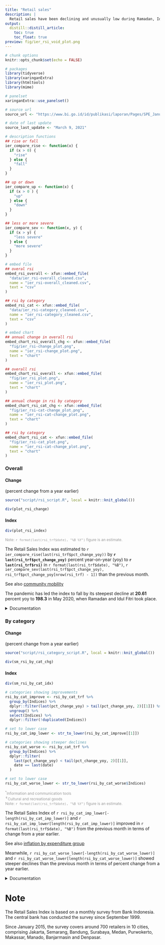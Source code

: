 ```yaml
---
title: "Retail sales"
description: |
  Retail sales have been declining and unusually low during Ramadan, Idul Fitri, Christmas and year end due to the COVID-19 pandemic. While retail sales across categories remain below the usual level before the pandemic, some categories have shown signs of improvements.
output: 
  distill::distill_article:
    toc: true
    toc_float: true
preview: fig/ier_rsi_void_plot.png
---
```



```r
# chunk options
knitr::opts_chunk$set(echo = FALSE)

# packages
library(tidyverse)
library(xaringanExtra)
library(htmltools)
library(mime)

# panelset
xaringanExtra::use_panelset()

# source url
source_url <- "https://www.bi.go.id/id/publikasi/laporan/Pages/SPE_Januari_2021.aspx"

# date of last update
source_last_update <- "March 9, 2021"

# description functions
## rise or fall
ier_compare_rise <- function(x) {
  if (x > 0) {
    "rise"
  } else {
    "fall"
  }
}

## up or down
ier_compare_up <- function(x) {
  if (x > 0 ) {
    "up"
  } else {
    "down"
  }
}

## less or more severe
ier_compare_sev <- function(x, y) {
  if (x > y) {
    "less severe"
  } else {
    "more severe"
  }
}

# embed file
## overal rsi
embed_rsi_overall <- xfun::embed_file(
  "data/ier_rsi-overall_cleaned.csv",
  name = "ier_rsi-overall_cleaned.csv",
  text = "csv"
)

## rsi by category
embed_rsi_cat <- xfun::embed_file(
  "data/ier_rsi-category_cleaned.csv",
  name = "ier_rsi-category_cleaned.csv",
  text = "csv"
)

# embed chart
## annual change in overall rsi
embed_chart_rsi_overall_chg <- xfun::embed_file(
  "fig/ier_rsi-change_plot.png",
  name = "ier_rsi-change_plot.png",
  text = "chart"
)

## overall rsi
embed_chart_rsi_overall <- xfun::embed_file(
  "fig/ier_rsi_plot.png",
  name = "ier_rsi_plot.png",
  text = "chart"
)

## annual change in rsi by category
embed_chart_rsi_cat_chg <- xfun::embed_file(
  "fig/ier_rsi-cat-change_plot.png",
  name = "ier_rsi-cat-change_plot.png",
  text = "chart"
)

## rsi by category
embed_chart_rsi_cat <- xfun::embed_file(
  "fig/ier_rsi-cat_plot.png",
  name = "ier_rsi-cat-change_plot.png",
  text = "chart"
)
```


### Overall

::::: {.panelset}

::: {.panel}

#### Change {.panel-name}

(percent change from a year earlier)

```r
source("script/rsi_script.R", local = knitr::knit_global())

div(plot_rsi_change)
```

:::

::: {.panel}

#### Index {.panel-name}

```r
div(plot_rsi_index)
```

:::

:::::

<p style="color: #999; font-size: 12px;">Note: `r format(last(rsi_trf$date), "%B %Y")` figure is an estimate.</p>  

The Retail Sales Index was estimated to `r ier_compare_rise(last(rsi_trf$pct_change_yoy))` by **`r last(rsi_trf$pct_change_yoy)`** percent year-on-year (yoy) to **`r last(rsi_trf$rsi)`** in `r format(last(rsi_trf$date), "%B")`, `r ier_compare_sev(last(rsi_trf$pct_change_yoy),  rsi_trf$pct_change_yoy[nrow(rsi_trf) - 1])` than the previous month. 

<aside>

See also [community mobility](mobility.html)

</aside>

The pandemic has led the index to fall by its steepest decline at **20.61** percent yoy to **198.3** in May 2020, when Ramadan and Idul Fitri took place.

<details>
<summary>Documentation</summary>
**Description**: the Retail Sales Index indicates the retail sales performance in a given month. The base year for the index is January 2010. See [appendix](#note) for further details.  
**Chart**: Dzulfiqar Fathur Rahman  
**Source**: [Bank Indonesia (BI)](`r source_url`){target="_blank"}  
**Data and update frequency**: monthly  
**Last updated**: `r source_last_update`  
**Download**: `r embed_rsi_overall`; index (`r embed_chart_rsi_overall`); change (`r embed_chart_rsi_overall_chg`)  
</details>


### By category

::::: {.panelset}

::: {.panel}

#### Change {.panel-name}

(percent change from a year earlier)

```r
source("script/rsi_category_script.R", local = knitr::knit_global())

div(sm_rsi_by_cat_chg)
```

:::

::: {.panel}

#### Index {.panel-name}

```r
div(sm_rsi_by_cat_idx)
```

:::

:::::

```r
# categories showing improvements
rsi_by_cat_improve <- rsi_by_cat_trf %>% 
  group_by(Indices) %>% 
  dplyr::filter(last(pct_change_yoy) > tail(pct_change_yoy, 2)[[1]]) %>% 
  ungroup() %>% 
  select(Indices) %>% 
  dplyr::filter(!duplicated(Indices))

# set to lower case
rsi_by_cat_imp_lower <- str_to_lower(rsi_by_cat_improve[[1]])

# categories showing steeper declines
rsi_by_cat_worse <- rsi_by_cat_trf %>% 
  group_by(Indices) %>% 
  dplyr::filter(
    last(pct_change_yoy) < tail(pct_change_yoy, 2)[[1]],
    date == last(date)
  )

# set to lower case
rsi_by_cat_worse_lower <- str_to_lower(rsi_by_cat_worse$Indices)
```

<div style="color: #999; font-size: 12px;">
<sup>*</sup>Information and communication tools  
<sup>&#10013;</sup>Cultural and recreational goods  
Note: `r format(last(rsi_trf$date), "%B %Y")` figure is an estimate.  
</div>

The Retail Sales Index of `r rsi_by_cat_imp_lower[-length(rsi_by_cat_imp_lower)]` and `r rsi_by_cat_imp_lower[length(rsi_by_cat_imp_lower)]` improved in `r format(last(rsi_trf$date), "%B")` from the previous month in terms of change from a year earlier.

<aside>

See also [inflation by expenditure group](inflation.html#by-expenditure-group)

</aside>

Meanwhile, `r rsi_by_cat_worse_lower[-length(rsi_by_cat_worse_lower)]` and `r rsi_by_cat_worse_lower[length(rsi_by_cat_worse_lower)]` showed steeper declines than the previous month in terms of percent change from a year earlier.

<details>
<summary>Documentation</summary>
**Description**: the Retail Sales Index, broken down by category, also indicates the retail sales performance in a given month. The base year for the index is January 2010. See [appendix](#note) for further details.  
**Chart**: Dzulfiqar Fathur Rahman  
**Source**: [BI](`r source_url`){target="_blank"}  
**Data and update frequency**: monthly  
**Last updated**: `r source_last_update`  
**Download**: `r embed_rsi_cat`; index (`r embed_chart_rsi_cat`); change (`r embed_chart_rsi_cat_chg`)  
</details>


# Note {.appendix}

The Retail Sales Index is based on a monthly survey from Bank Indonesia. The central bank has conducted the survey since September 1999.

Since January 2015, the survey covers around 700 retailers in 10 cities, comprising Jakarta, Semarang, Bandung, Surabaya, Medan, Purwokerto, Makassar, Manado, Banjarmasin and Denpasar.